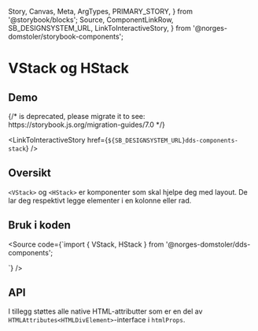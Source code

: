   Story,
  Canvas,
  Meta,
  ArgTypes,
  PRIMARY_STORY,
} from '@storybook/blocks';
  Source,
  ComponentLinkRow,
  SB_DESIGNSYSTEM_URL,
  LinkToInteractiveStory,
} from '@norges-domstoler/storybook-components';

<Meta of={StackStories} />

# VStack og HStack

<ComponentLinkRow
  docsHref="https://design.domstol.no/987b33f71/p/8539cc-stack"
  githubHref="https://github.com/domstolene/designsystem/tree/master/components/src/components/Stack"
/>

## Demo

<Canvas>
  {/* <Story id="dds-components-stack--v-stack-overview" /> is deprecated, please migrate it to <Story of={referenceToStory} /> see: https://storybook.js.org/migration-guides/7.0 */}

  <Story id="dds-components-stack--v-stack-overview" />
</Canvas>

<LinkToInteractiveStory href={`${SB_DESIGNSYSTEM_URL}dds-components-stack`} />

## Oversikt

`<VStack>` og `<HStack>` er komponenter som skal hjelpe deg med layout.
De lar deg respektivt legge elementer i en kolonne eller rad.

## Bruk i koden

<Source
  code={`import { VStack, HStack } from '@norges-domstoler/dds-components';

<VStack gap="local-x1">
  <div />
  <div />
  <div />
</VStack>

<HStack justify="space-between">
  <div />
  <div />
  <div />
</HStack>
`} />

## API

<ArgTypes story={PRIMARY_STORY} />

I tillegg støttes alle native HTML-attributter som er en del av `HTMLAttributes<HTMLDivElement>`-interface i `htmlProps`.

